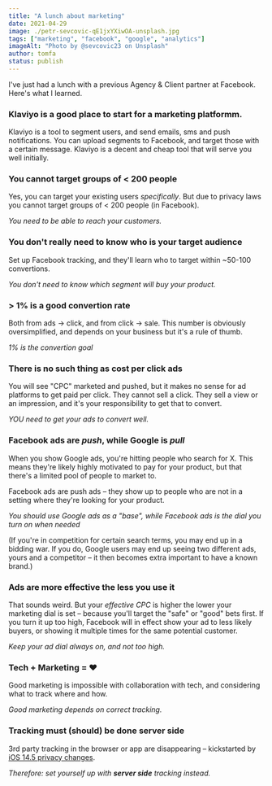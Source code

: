 ```yaml
---
title: "A lunch about marketing"
date: 2021-04-29
image: ./petr-sevcovic-qE1jxYXiwOA-unsplash.jpg
tags: ["marketing", "facebook", "google", "analytics"]
imageAlt: "Photo by @sevcovic23 on Unsplash"
author: tomfa
status: publish
---
```


I've just had a lunch with a previous Agency & Client partner at Facebook. Here's what I learned.

### Klaviyo is a good place to start for a marketing platformm.

Klaviyo is a tool to segment users, and send emails, sms and push notifications. You can upload segments to Facebook,
and target those with a certain message. Klaviyo is a decent and cheap tool that will serve you well initially.

### You cannot target groups of < 200 people

Yes, you can target your existing users _specifically_. But due to privacy laws you cannot target groups of < 200 people (in Facebook).

_You need to be able to reach your customers._

### You don't really need to know who is your target audience

Set up Facebook tracking, and they'll learn who to target within ~50-100 convertions.

_You don't need to know which segment will buy your product._ 

### > 1% is a good convertion rate

Both from ads -> click, and from click -> sale. This number is obviously oversimplified, and depends on your business but it's a rule of thumb.

_1% is the convertion goal_

### There is no such thing as cost per click ads

You will see "CPC" marketed and pushed, but it makes no sense for ad platforms to get paid per click. They cannot sell a click. 
They sell a view or an impression, and it's your responsibility to get that to convert. 

_YOU need to get your ads to convert well._

### Facebook ads are _push_, while Google is _pull_

When you show Google ads, you're hitting people who search for X. 
This means they're likely highly motivated to pay for your product, but that there's a limited pool of people to market to.

Facebook ads are push ads – they show up to people who are not in a setting where they're looking for your product.

_You should use Google ads as a "base", while Facebook ads is the dial you turn on when needed_

(If you're in competition for certain search terms, you may end up in a bidding war. If you do, Google users may end up seeing
two different ads, yours and a competitor – it then becomes extra important to have a known brand.)

### Ads are more effective the less you use it

That sounds weird. But your _effective CPC_ is higher the lower your marketing dial is set – because you'll target
the "safe" or "good" bets first. If you turn it up too high, Facebook will in effect show your ad to less likely buyers, or 
showing it multiple times for the same potential customer.

_Keep your ad dial always on, and not too high._

### Tech + Marketing = ♥️

Good marketing is impossible with collaboration with tech, and considering what to track where and how.

_Good marketing depends on correct tracking._

### Tracking must (should) be done server side

3rd party tracking in the browser or app are disappearing – kickstarted by [iOS 14.5 privacy changes](https://developer.apple.com/app-store/user-privacy-and-data-use/).

_Therefore: set yourself up with **server side** tracking instead._